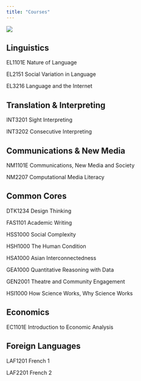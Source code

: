```yaml
---
title: "Courses" 
---
```

::: {.column-page}
![](books.jpg)
:::

## Linguistics

EL1101E Nature of Language

EL2151 Social Variation in Language

EL3216 Language and the Internet

## Translation & Interpreting
INT3201 Sight Interpreting

INT3202 Consecutive Interpreting

## Communications & New Media
NM1101E Communications, New Media and Society

NM2207 Computational Media Literacy

## Common Cores
DTK1234 Design Thinking

FAS1101 Academic Writing

HSS1000 Social Complexity

HSH1000 The Human Condition

HSA1000 Asian Interconnectedness

GEA1000 Quantitative Reasoning with Data

GEN2001 Theatre and Community Engagement

HSI1000 How Science Works, Why Science Works



## Economics
EC1101E Introduction to Economic Analysis

## Foreign Languages
LAF1201 French 1

LAF2201 French 2
